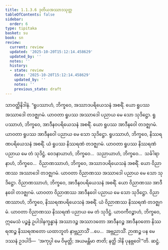 ```yaml
---
title: 1.1.3.6 ဒုတိယအဿာဒသုတ္တ
tableOfContents: false
sidebar:
  order: 6
type: tipitaka
basket: su
book: sn
review:
  current: review
  updated: '2025-10-20T15:12:14.458629'
  updated_by: ''
  notes: ''
  history:
  - state: review
    date: '2025-10-20T15:12:14.458629'
    updated_by: ''
    notes: ''
    previous_state: draft
---
```



<DynamicBreadcrumb />


<ReviewStatus review={frontmatter.review} showDetails={true} />

<HypothesisAnnotation frontmatter={frontmatter} />

<Division number="27" book="sn" e="ch" v="18" p="283">

<Paragraph number="138" book="sn">
သာဝတ္ထိနိဒါနံ. “ရူပဿာဟံ, ဘိက္ခဝေ, အဿာဒပရိယေသနံ အစရိံ. ယော ရူပဿ အဿာဒေါ တဒဇ္ဈဂမံ. ယာဝတာ ရူပဿ အဿာဒေါ ပညာယ မေ သော သုဒိဋ္ဌော. ရူပဿာဟံ, ဘိက္ခဝေ, အာဒီနဝပရိယေသနံ အစရိံ. ယော ရူပဿ အာဒီနဝေါ တဒဇ္ဈဂမံ. ယာဝတာ ရူပဿ အာဒီနဝေါ ပညာယ မေ သော သုဒိဋ္ဌော. ရူပဿာဟံ, ဘိက္ခဝေ, နိဿရဏပရိယေသနံ အစရိံ. ယံ ရူပဿ နိဿရဏံ တဒဇ္ဈဂမံ. ယာဝတာ ရူပဿ နိဿရဏံ ပညာယ မေ တံ သုဒိဋ္ဌံ. ဝေဒနာယာဟံ, ဘိက္ခဝေ…  သညာယာဟံ, ဘိက္ခဝေ…  သင်္ခါရာနာဟံ, ဘိက္ခဝေ…  ဝိညာဏဿာဟံ, ဘိက္ခဝေ, အဿာဒပရိယေသနံ အစရိံ. ယော ဝိညာဏဿ အဿာဒေါ တဒဇ္ဈဂမံ. ယာဝတာ ဝိညာဏဿ အဿာဒေါ ပညာယ မေ သော သုဒိဋ္ဌော. ဝိညာဏဿာဟံ, ဘိက္ခဝေ, အာဒီနဝပရိယေသနံ အစရိံ. ယော ဝိညာဏဿ အာဒီနဝေါ တဒဇ္ဈဂမံ. ယာဝတာ ဝိညာဏဿ အာဒီနဝေါ ပညာယ မေ သော သုဒိဋ္ဌော. ဝိညာဏဿာဟံ, ဘိက္ခဝေ, နိဿရဏပရိယေသနံ အစရိံ. ယံ ဝိညာဏဿ နိဿရဏံ တဒဇ္ဈဂမံ. ယာဝတာ ဝိညာဏဿ နိဿရဏံ ပညာယ မေ တံ သုဒိဋ္ဌံ. ယာဝကီဝဉ္စာဟံ, ဘိက္ခဝေ, ဣမေသံ ပဉ္စန္နံ ဥပါဒါနက္ခန္ဓာနံ အဿာဒဉ္စ အဿာဒတော အာဒီနဝဉ္စ အာဒီနဝတော နိဿရဏဉ္စ နိဿရဏတော ယထာဘူတံ နာဗ္ဘညာသိံ …ပေ…  အဗ္ဘညာသိံ. ဉာဏဉ္စ ပန မေ ဒဿနံ ဥဒပါဒိ—  ‘အကုပ္ပါ မေ ဝိမုတ္တိ; အယမန္တိမာ ဇာတိ; နတ္ထိ ဒါနိ ပုနဗ္ဘဝေါ’”တိ.

</Paragraph>
</Division>

<Paragraph number="139" type="center" book="sn">
ဆဋ္ဌံ.
</Paragraph>